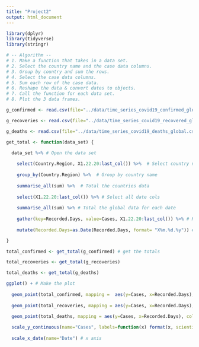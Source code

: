 ```yaml
---
title: "Project2"
output: html_document
---
```


```r
library(dplyr)
library(tidyverse)
library(stringr)
```

```r
# -- Algorithm --
# 1. Make a function that takes in a data set.
# 2. Select the country name and the case data columns.
# 3. Group by country and sum the rows.
# 4. Select the case data columns.
# 5. Sum each row of the case data.
# 6. Reshape the data & convert dates to objects.
# 7. Call the function for each data set.
# 8. Plot the 3 data frames.

g_confirmed <- read.csv(file="../data/time_series_covid19_confirmed_global.csv", stringsAsFactors = FALSE)

g_recoveries <- read.csv(file="../data/time_series_covid19_recovered_global.csv", stringsAsFactors = FALSE)

g_deaths <- read.csv(file="../data/time_series_covid19_deaths_global.csv", stringsAsFactors = FALSE)

get_total <- function(data_set) {

  data_set %>% # Open the data set
    
    select(Country.Region, X1.22.20:last_col()) %>%  # Select country name and all date cols
    
    group_by(Country.Region) %>%  # Group by country name
    
    summarise_all(sum) %>%  # Total the countries data
    
    select(X1.22.20:last_col()) %>% # Select all date cols
    
    summarise_all(sum) %>% # Total the global data for each date
    
    gather(key=Recorded.Days, value=Cases, X1.22.20:last_col()) %>% # Reshape the data
    
    mutate(Recorded.Days=as.Date(Recorded.Days, format= "X%m.%d.%y")) # Converting to date objects

}

total_confirmed <- get_total(g_confirmed) # get the totals

total_recoveries <- get_total(g_recoveries)

total_deaths <- get_total(g_deaths)

ggplot() + # Make the plot
  
  geom_point(total_confirmed, mapping =  aes(y=Cases, x=Recorded.Days), color="#66B965") + # confirmed plot
  
  geom_point(total_recoveries, mapping = aes(y=Cases, x=Recorded.Days), color="#416CA7") + # recoveries plot
  
  geom_point(total_deaths, mapping = aes(y=Cases, x=Recorded.Days), color="#DD6868") + # deaths plot

  scale_y_continuous(name="Cases", labels=function(x) format(x, scientific = FALSE)) + # y axis
  
  scale_x_date(name="Date") # x axis

```